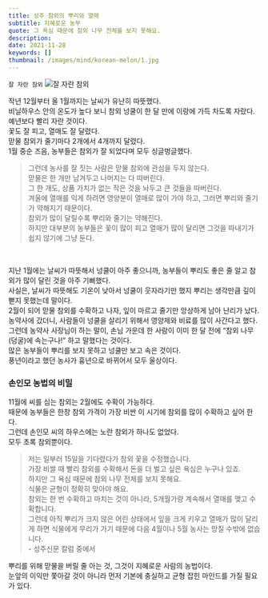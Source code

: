 ```yaml
---
title: 성주 참외의 뿌리와 열매
subtitle: 지혜로운 농부
quote: 그 욕심 때문에 참외 나무 전체를 보지 못해요.
description: 
date: 2021-11-28
keywords: []
thumbnail: /images/mind/korean-melon/1.jpg
---
```


`잘 자란 참외`
![잘 자란 참외](/images/mind/korean-melon/1.jpg)

작년 12월부터 올 1월까지는 날씨가 유난히 따뜻했다.  
비닐하우스 안의 온도가 높다 보니 참외 넝쿨이 한 달 만에 이랑에 가득 차도록 자랐다.  
예년보다 빨리 자란 것이다.  
꽃도 잘 피고, 열매도 잘 달렸다.  
맏물 참외가 줄기마다 2개에서 4개까지 달렸다.  
1월 중순 즈음, 농부들은 참외가 잘 되었다며 모두 싱글벙글했다.  

> 그런데 농사를 잘 짓는 사람은 맏물 참외에 관심을 두지 않는다.  
> 맏물은 한 개만 남겨두고 나머지는 다 따버린다.  
> 그 한 개도, 상품 가치가 없는 작은 것을 놔두고 큰 것들을 따버린다.  
> 겨울에 열매를 익게 하려면 영양분이 열매로 많이 가야 하고, 그러면 뿌리와 줄기가 약해지기 때문이다.  
> 참외가 많이 달릴수록 뿌리와 줄기는 약해진다.  
> 하지만 대부분의 농부들은 꽃이 많이 피고 열매가 많이 달리면 그것을 따내기가 쉽지 않기에 그냥 둔다.

  
​ 

지난 1월에는 날씨가 따뜻해서 넝쿨이 아주 좋으니까, 농부들이 뿌리도 좋은 줄 알고 참외가 많이 달린 것을 아주 기뻐했다.  
사실은, 날씨가 따뜻해도 기온이 낮아서 넝쿨이 웃자라기만 했지 뿌리는 생각만큼 깊이 뻗지 못했는데 말이다.  
2월이 되어 맏물 참외를 수확하고 나자, 잎이 마르고 줄기만 앙상하게 남아 난리가 났다.  
​농약사에 갔더니, 사람들이 넝쿨을 살리기 위해서 영양제와 비료를 많이 사간다고 했다.  
그런데 농약사 사장님이 하는 말이, 손님 가운데 한 사람이 이미 한 달 전에 “참외 나무(덩굴)에 속는구나!” 하고 말했다는 것이다.  
많은 농부들이 뿌리를 보지 못하고 넝쿨만 보고 속은 것이다.  
풍년이라고 했던 농사가 흉년으로 바뀌어서 모두 울상이다.  

### 손인모 농법의 비밀​

11월에 씨를 심는 참외는 2월에도 수확이 가능하다.  
때문에 농부들은 한창 참외 가격이 가장 비싼 이 시기에 참외를 많이 수확하고 싶어 한다.  
그런데 손인모 씨의 하우스에는 노란 참외가 하나도 없었다.  
모두 초록 참외뿐이다.  

> 저는 일부러 15일을 기다렸다가 참외 꽃을 수정했습니다.  
> 가장 비쌀 때 빨리 참외를 수확해서 돈을 더 벌고 싶은 욕심은 누구나 있죠.  
> 하지만 그 욕심 때문에 참외 나무 전체를 보지 못해요.  
> 식물은 균형이 정확히 맞아야 해요.  
> 참외는 한 번 수확하고 마치는 것이 아니라, 5개월가량 계속해서 열매를 맺고 수확합니다.  
> 그런데 아직 뿌리가 크지 않은 어린 상태에서 잎을 크게 키우고 열매가 많이 달리게 하면 식물에게 무리가 가기 때문에 다음 4월이나 5월 농사는 망칠 수밖에 없습니다.  
> \- 성주신문 칼럼 중에서 

  

뿌리를 위해 맏물을 버릴 줄 아는 것, 그것이 지혜로운 사람의 농법이다.  
눈앞의 이익만 쫓아갈 것이 아니라 먼저 기본에 충실하고 균형 잡힌 마인드를 가질 필요가 있다.